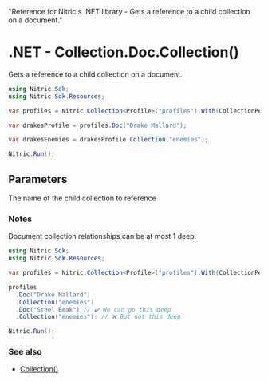   "Reference for Nitric's .NET library - Gets a reference to a child collection on a document."

# .NET - Collection.Doc.Collection()

Gets a reference to a child collection on a document.

```csharp
using Nitric.Sdk;
using Nitric.Sdk.Resources;

var profiles = Nitric.Collection<Profile>("profiles").With(CollectionPermission.Reading);

var drakesProfile = profiles.Doc("Drake Mallard");

var drakesEnemies = drakesProfile.Collection("enemies");

Nitric.Run();
```

## Parameters

<Properties>
  <Property name="name" required type="string">
    The name of the child collection to reference
  </Property>
</Properties>

### Notes

Document collection relationships can be at most 1 deep.

```csharp
using Nitric.Sdk;
using Nitric.Sdk.Resources;

var profiles = Nitric.Collection<Profile>("profiles").With(CollectionPermission.Reading);

profiles
  .Doc("Drake Mallard")
  .Collection("enemies")
  .Doc("Steel Beak") // ✔️ We can go this deep
  .Collection("enemies"); // ❌ But not this deep

Nitric.Run();
```

### See also

- [Collection()](./collection)
